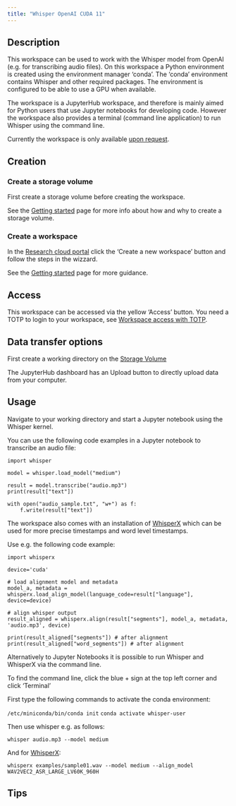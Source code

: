 ```yaml
--- 
title: "Whisper OpenAI CUDA 11"
---
```


## Description
This workspace can be used to work with the Whisper model from OpenAI (e.g. for transcribing audio files). On this workspace a Python environment is created using the environment manager 'conda'. The 'conda' environment contains Whisper and other required packages. The environment is configured to be able to use a GPU when available.

The workspace is a JupyterHub workspace, and therefore is mainly aimed for Python users that use Jupyter notebooks for developing code. However the workspace also provides a terminal (command line application) to run Whisper using the command line.

Currently the workspace is only available [upon request](../contact.qmd).

## Creation

### Create a storage volume
First create a storage volume before creating the workspace.

See the [Getting started](../getting-started.qmd#create-storage-volume) page for more info about how and why to create a storage volume.

### Create a workspace

In the [Research cloud portal](https://surfresearchcloud.nl) click the 'Create a new workspace' button and follow the steps in the wizzard.

See the [Getting started](../getting-started.qmd#create-a-workspace) page for more guidance.

## Access
This workspace can be accessed via the yellow 'Access' button. You need a TOTP to login to your workspace, see [Workspace access with TOTP](https://servicedesk.surf.nl/wiki/display/WIKI/Log+in+to+your+workspace#Logintoyourworkspace-WorkspaceAccesswithTOTP).

## Data transfer options
First create a working directory on the [Storage Volume](../getting-started.qmd#where-can-i-find-the-storage-volume)

The JupyterHub dashboard has an Upload button to directly upload data from your computer. 

## Usage
Navigate to your working directory and start a Jupyter notebook using the Whisper kernel.

You can use the following code examples in a Jupyter notebook to transcribe an audio file:

```
import whisper
```

```
model = whisper.load_model("medium")

result = model.transcribe("audio.mp3")
print(result["text"])
```
```
with open("audio_sample.txt", "w+") as f:
    f.write(result["text"])
```


The workspace also comes with an installation of [WhisperX](https://github.com/m-bain/whisperX) which can be used for more precise timestamps and word level timestamps.

Use e.g. the following code example:

```
import whisperx

device='cuda'

# load alignment model and metadata
model_a, metadata = whisperx.load_align_model(language_code=result["language"], device=device)

# align whisper output
result_aligned = whisperx.align(result["segments"], model_a, metadata, 'audio.mp3', device)

print(result_aligned["segments"]) # after alignment
print(result_aligned["word_segments"]) # after alignment
```

Alternatively to Jupyter Notebooks it is possible to run Whisper and WhisperX via the command line.

To find the command line, click the blue + sign at the top left corner and click 'Terminal'

First type the following commands to activate the conda environment:

`/etc/miniconda/bin/conda init`
`conda activate whisper-user`

Then use whisper e.g. as follows:

`whisper audio.mp3 --model medium`

And for [WhisperX](https://github.com/m-bain/whisperX):

`whisperx examples/sample01.wav --model medium --align_model WAV2VEC2_ASR_LARGE_LV60K_960H`


## Tips

